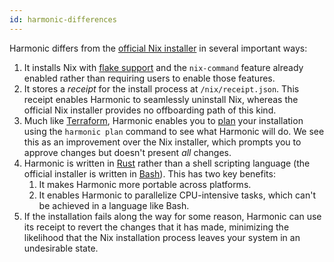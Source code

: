```yaml
---
id: harmonic-differences
---
```


Harmonic differs from the [official Nix installer][official] in several important ways:

1. It installs Nix with [flake support][flakes] and the `nix-command` feature already enabled rather than requiring users to enable those features.
1. It stores a *receipt* for the install process at `/nix/receipt.json`. This receipt enables Harmonic to seamlessly uninstall Nix, whereas the official Nix installer provides no offboarding path of this kind.
1. Much like [Terraform], Harmonic enables you to [plan] your installation using the `harmonic plan` command to see what Harmonic will do. We see this as an improvement over the Nix installer, which prompts you to approve changes but doesn't present *all* changes.
1. Harmonic is written in [Rust] rather than a shell scripting language (the official installer is written in [Bash]). This has two key benefits:
    1. It makes Harmonic more portable across platforms.
    1. It enables Harmonic to parallelize CPU-intensive tasks, which can't be achieved in a language like Bash.
1. If the installation fails along the way for some reason, Harmonic can use its receipt to revert the changes that it has made, minimizing the likelihood that the Nix installation process leaves your system in an undesirable state.

[bash]: https://gnu.org/software/bash
[flakes]: /concepts/flakes
[official]: https://nixos.org/download
[plan]: https://developer.hashicorp.com/terraform/cli/commands/plan
[rust]: https://rust-lang.org
[terraform]: https://terraform.io
